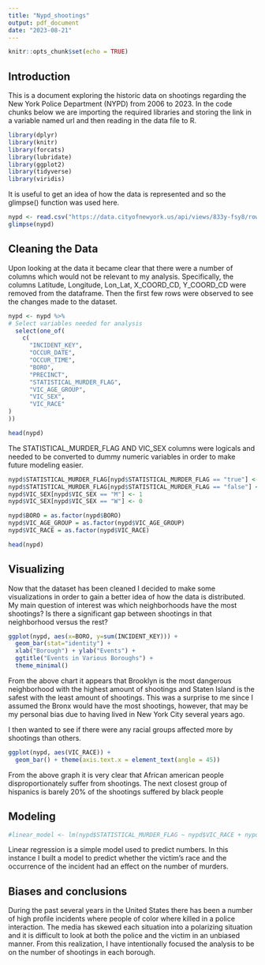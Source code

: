 ```yaml
---
title: "Nypd_shootings"
output: pdf_document
date: "2023-08-21"
---
```


```r
knitr::opts_chunk$set(echo = TRUE)
```

## Introduction

This is a document exploring the historic data on shootings regarding the New York Police Department (NYPD) from 2006 to 2023. In the code chunks below we are importing the required libraries and storing the link in a variable named url and then reading in the data file to R.

```r
library(dplyr)
library(knitr)
library(forcats)
library(lubridate)
library(ggplot2)
library(tidyverse)
library(viridis)
```


It is useful to get an idea of how the data is represented and so the glimpse() function was used here. 
```r
nypd <- read.csv("https://data.cityofnewyork.us/api/views/833y-fsy8/rows.csv?accessType=DOWNLOAD", stringsAsFactors = TRUE)
glimpse(nypd)
```


## Cleaning the Data
Upon looking at the data it became clear that there were a number of columns which would not be relevant to my analysis. Specifically, the columns Latitude, Longitude, Lon_Lat, X_COORD_CD, Y_COORD_CD were removed from the dataframe. Then the first few rows were observed to see the changes made to the dataset.
```r
nypd <- nypd %>%
# Select variables needed for analysis
  select(one_of(
    c(
      "INCIDENT_KEY",
      "OCCUR_DATE",
      "OCCUR_TIME",
      "BORO",
      "PRECINCT",
      "STATISTICAL_MURDER_FLAG",
      "VIC_AGE_GROUP",
      "VIC_SEX",
      "VIC_RACE"
)
))

head(nypd)
```

The STATISTICAL_MURDER_FLAG AND VIC_SEX columns were logicals and needed to be converted to dummy numeric variables in order to make future modeling easier. 
```r

nypd$STATISTICAL_MURDER_FLAG[nypd$STATISTICAL_MURDER_FLAG == "true"] <- 1
nypd$STATISTICAL_MURDER_FLAG[nypd$STATISTICAL_MURDER_FLAG == "false"] <- 0
nypd$VIC_SEX[nypd$VIC_SEX == "M"] <- 1
nypd$VIC_SEX[nypd$VIC_SEX == "W"] <- 0

nypd$BORO = as.factor(nypd$BORO)
nypd$VIC_AGE_GROUP = as.factor(nypd$VIC_AGE_GROUP)
nypd$VIC_RACE = as.factor(nypd$VIC_RACE)

head(nypd)
```


## Visualizing

Now that the dataset has been cleaned I decided to make some visualizations in order to gain a better idea of how the data is distributed. My main question of interest was which neighborhoods have the most shootings? Is there a significant gap between shootings in that neighborhood versus the rest?
```r
ggplot(nypd, aes(x=BORO, y=sum(INCIDENT_KEY))) + 
  geom_bar(stat="identity") + 
  xlab("Borough") + ylab("Events") +
  ggtitle("Events in Various Boroughs") +
  theme_minimal()
```

From the above chart it appears that Brooklyn is the most dangerous neighborhood with the highest amount of shootings and Staten Island is the safest with the least amount of shootings. This was a surprise to me since I assumed the Bronx would have the most shootings, however, that may be my personal bias due to having lived in New York City several years ago. 

I then wanted to see if there were any racial groups affected more by shootings than others. 

```r
ggplot(nypd, aes(VIC_RACE)) + 
  geom_bar() + theme(axis.text.x = element_text(angle = 45))
```
From the above graph it is very clear that African american people disproportionately suffer from shootings. The next closest group of hispanics is barely 20% of the shootings suffered by black people


## Modeling
```r
#linear_model <- lm(nypd$STATISTICAL_MURDER_FLAG ~ nypd$VIC_RACE + nypd$OCCUR_DATE)
```

Linear regression is a simple model used to predict numbers. In this instance I built a model to predict whether the victim's race and the occurrence of the incident had an effect on the number of murders. 

## Biases and conclusions
During the past several years in the United States there has been a number of high profile incidents where people of color where killed in a police interaction. The media has skewed each situation into a polarizing situation and it is difficult to look at both the police and the victim in an unbiased manner. From this realization, I have intentionally focused the analysis to be on the number of shootings in each borough.